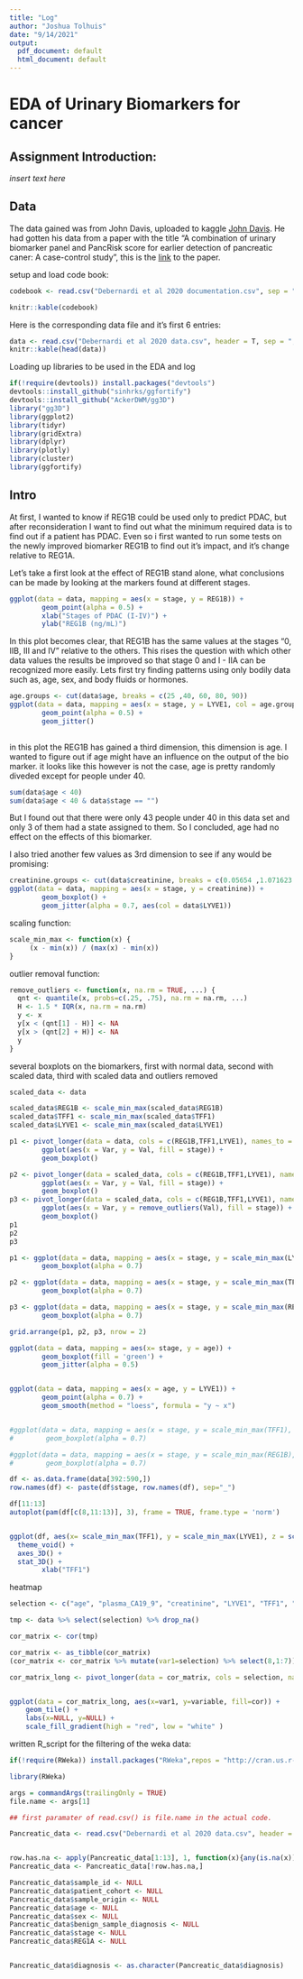 ```yaml
---
title: "Log"
author: "Joshua Tolhuis"
date: "9/14/2021"
output:
  pdf_document: default
  html_document: default
---
```


# EDA of Urinary Biomarkers for cancer

## Assignment Introduction:

 *insert text here*
 
## Data

The data gained was from John Davis, uploaded to kaggle [John Davis](https://www.kaggle.com/johnjdavisiv/urinary-biomarkers-for-pancreatic-cancer).
He had gotten his data from a paper with the title "A combination of urinary biomarker panel and PancRisk score for earlier detection of pancreatic caner: A case-control study", this is the [link](https://journals.plos.org/plosmedicine/article?id=10.1371/journal.pmed.1003489) to the paper.

setup and load code book:
```r
codebook <- read.csv("Debernardi et al 2020 documentation.csv", sep = ",", header = T)

knitr::kable(codebook)
```

Here is the corresponding data file and it's first 6 entries:
```r
data <- read.csv("Debernardi et al 2020 data.csv", header = T, sep = ",")
knitr::kable(head(data))
```

Loading up libraries to be used in the EDA and log
```r
if(!require(devtools)) install.packages("devtools")
devtools::install_github("sinhrks/ggfortify")
devtools::install_github("AckerDWM/gg3D")
library("gg3D")
library(ggplot2)
library(tidyr)
library(gridExtra) 
library(dplyr)
library(plotly)
library(cluster)
library(ggfortify)

```

## Intro
At first, I wanted to know if REG1B could be used only to predict PDAC, but after reconsideration I want to find out what the minimum required data is to find out if a patient has PDAC. Even so i first wanted to run some tests on the newly improved biomarker REG1B to find out it's impact, and it's change relative to REG1A.

Let's take a first look at the effect of REG1B stand alone, what conclusions can be made by looking at the markers found at different stages.
```r
ggplot(data = data, mapping = aes(x = stage, y = REG1B)) +
        geom_point(alpha = 0.5) +
        xlab("Stages of PDAC (I-IV)") +
        ylab("REG1B (ng/mL)")
```
In this plot becomes clear, that REG1B has the same values at the stages "0, IIB, III and IV" relative to the others. This rises the question with which other data values the results be improved so that stage 0 and I - IIA can be recognized more easily. Lets first try finding patterns using only bodily data such as, age, sex, and body fluids or hormones.

```r
age.groups <- cut(data$age, breaks = c(25 ,40, 60, 80, 90))
ggplot(data = data, mapping = aes(x = stage, y = LYVE1, col = age.groups)) +
        geom_point(alpha = 0.5) +
        geom_jitter()
        
```

in this plot the REG1B has gained a third dimension, this dimension is age. I wanted to figure out if age might have an influence on the output of the bio marker. it looks like this however is not the case, age is pretty randomly diveded except for people under 40. 

```r
sum(data$age < 40)
sum(data$age < 40 & data$stage == "")
```

But I found out that there were only 43 people under 40 in this data set and only 3 of them had a state assigned to them. So I concluded, age had no effect on the effects of this biomarker.

I also tried another few values as 3rd dimension to see if any would be promising:
```r

creatinine.groups <- cut(data$creatinine, breaks = c(0.05654 ,1.071623 ,2.086695, 3.101768, 4.11685))
ggplot(data = data, mapping = aes(x = stage, y = creatinine)) +
        geom_boxplot() +
        geom_jitter(alpha = 0.7, aes(col = data$LYVE1))

```
scaling function:
```r
scale_min_max <- function(x) {
     (x - min(x)) / (max(x) - min(x))
}
```

outlier removal function:
```r
remove_outliers <- function(x, na.rm = TRUE, ...) {
  qnt <- quantile(x, probs=c(.25, .75), na.rm = na.rm, ...)
  H <- 1.5 * IQR(x, na.rm = na.rm)
  y <- x
  y[x < (qnt[1] - H)] <- NA
  y[x > (qnt[2] + H)] <- NA
  y
}
```
several boxplots on the biomarkers, first with normal data, second with scaled data, third with scaled data and outliers removed
```r

scaled_data <- data

scaled_data$REG1B <- scale_min_max(scaled_data$REG1B)
scaled_data$TFF1 <- scale_min_max(scaled_data$TFF1)
scaled_data$LYVE1 <- scale_min_max(scaled_data$LYVE1)

p1 <- pivot_longer(data = data, cols = c(REG1B,TFF1,LYVE1), names_to = "Var", values_to = "Val") %>%
        ggplot(aes(x = Var, y = Val, fill = stage)) +
        geom_boxplot()

p2 <- pivot_longer(data = scaled_data, cols = c(REG1B,TFF1,LYVE1), names_to = "Var", values_to = "Val") %>%
        ggplot(aes(x = Var, y = Val, fill = stage)) +
        geom_boxplot()
p3 <- pivot_longer(data = scaled_data, cols = c(REG1B,TFF1,LYVE1), names_to = "Var", values_to = "Val") %>%
        ggplot(aes(x = Var, y = remove_outliers(Val), fill = stage)) +
        geom_boxplot()
p1
p2
p3

```



```r
p1 <- ggplot(data = data, mapping = aes(x = stage, y = scale_min_max(LYVE1), fill = stage)) +
        geom_boxplot(alpha = 0.7)

p2 <- ggplot(data = data, mapping = aes(x = stage, y = scale_min_max(TFF1), fill = stage)) +
        geom_boxplot(alpha = 0.7)

p3 <- ggplot(data = data, mapping = aes(x = stage, y = scale_min_max(REG1B), fill = stage)) +
        geom_boxplot(alpha = 0.7)

grid.arrange(p1, p2, p3, nrow = 2)


```
```r
ggplot(data = data, mapping = aes(x= stage, y = age)) +
        geom_boxplot(fill = 'green') +
        geom_jitter(alpha = 0.5)


ggplot(data = data, mapping = aes(x = age, y = LYVE1)) +
        geom_point(alpha = 0.7) + 
        geom_smooth(method = "loess", formula = "y ~ x")


#ggplot(data = data, mapping = aes(x = stage, y = scale_min_max(TFF1), fill = stage)) +
#        geom_boxplot(alpha = 0.7)

#ggplot(data = data, mapping = aes(x = stage, y = scale_min_max(REG1B), fill = stage)) +
#        geom_boxplot(alpha = 0.7)
```


```r
df <- as.data.frame(data[392:590,])
row.names(df) <- paste(df$stage, row.names(df), sep="_")

df[11:13]
autoplot(pam(df[c(8,11:13)], 3), frame = TRUE, frame.type = 'norm')


ggplot(df, aes(x= scale_min_max(TFF1), y = scale_min_max(LYVE1), z = scale_min_max(REG1B), color= stage)) + 
  theme_void() +
  axes_3D() +
  stat_3D() +
        xlab("TFF1")

```

heatmap
```r

selection <- c("age", "plasma_CA19_9", "creatinine", "LYVE1", "TFF1", "REG1B", "REG1A")

tmp <- data %>% select(selection) %>% drop_na()

cor_matrix <- cor(tmp)

cor_matrix <- as_tibble(cor_matrix)
(cor_matrix <- cor_matrix %>% mutate(var1=selection) %>% select(8,1:7))

cor_matrix_long <- pivot_longer(data = cor_matrix, cols = selection, names_to = "variable", values_to = "cor")


ggplot(data = cor_matrix_long, aes(x=var1, y=variable, fill=cor)) + 
    geom_tile() + 
    labs(x=NULL, y=NULL) + 
    scale_fill_gradient(high = "red", low = "white" )
```

written R_script for the filtering of the weka data:

```r
if(!require(RWeka)) install.packages("RWeka",repos = "http://cran.us.r-project.org")

library(RWeka)

args = commandArgs(trailingOnly = TRUE)
file.name <- args[1]

## first paramater of read.csv() is file.name in the actual code.

Pancreatic_data <- read.csv("Debernardi et al 2020 data.csv", header = T, sep = ",")


row.has.na <- apply(Pancreatic_data[1:13], 1, function(x){any(is.na(x))})
Pancreatic_data <- Pancreatic_data[!row.has.na,]

Pancreatic_data$sample_id <- NULL
Pancreatic_data$patient_cohort <- NULL
Pancreatic_data$sample_origin <- NULL
Pancreatic_data$age <- NULL
Pancreatic_data$sex <- NULL
Pancreatic_data$benign_sample_diagnosis <- NULL
Pancreatic_data$stage <- NULL
Pancreatic_data$REG1A <- NULL


Pancreatic_data$diagnosis <- as.character(Pancreatic_data$diagnosis)


```